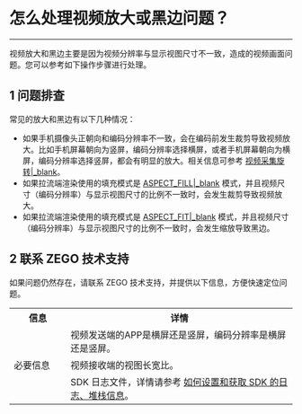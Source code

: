 # 怎么处理视频放大或黑边问题？

- - -

视频放大和黑边主要是因为视频分辨率与显示视图尺寸不一致，造成的视频画面问题。您可以参考如下操作步骤进行处理。


## 1 问题排查

常见的放大和黑边有以下几种情况：

* 如果手机摄像头正朝向和编码分辨率不一致，会在编码前发生裁剪导致视频放大。比如手机屏幕朝向为竖屏，编码分辨率选择横屏，或者手机屏幕朝向为横屏，编码分辨率选择竖屏，都会有明显的放大。相关信息可参考 [视频采集旋转\|_blank](#15975)。
* 如果拉流端渲染使用的填充模式是 [ASPECT_FILL\|_blank](https://doc-zh.zego.im/article/api?doc=Express_Video_SDK_API~Java_android~enum~im-zego-zegoexpress-constants-zego-view-mode&jumpType=route#public-static-func-lists) 模式，并且视频尺寸（编码分辨率）与显示视图尺寸的比例不一致时，会发生裁剪导致视频放大。
* 如果拉流端渲染使用的填充模式是 [ASPECT_FIT\|_blank](https://doc-zh.zego.im/article/api?doc=Express_Video_SDK_API~Java_android~enum~im-zego-zegoexpress-constants-zego-view-mode&jumpType=route#public-static-func-lists) 模式，并且视频尺寸（编码分辨率）与显示视图尺寸的比例不一致时，会发生缩放导致黑边。

## 2 联系 ZEGO 技术支持

如果问题仍然存在，请联系 ZEGO 技术支持，并提供以下信息，方便快速定位问题。

<table>
  <colgroup>
    <col width="20%">
    <col width="80%">
  </colgroup>
  <tbody><tr>
    <th>信息</th>
    <th>详情</th>
  </tr>
  <tr>
    <td rowspan="3">必要信息</td>
    <td>视频发送端的APP是横屏还是竖屏，编码分辨率是横屏还是竖屏。</td>
  </tr>
  <tr>
    <td>视频接收端的视图长宽比。</td>
  </tr>
  <tr>
    <td>SDK 日志文件，详情请参考 <a target="_blank" href="https://doc-zh.zego.im/faq/express_sdkLog">如何设置和获取 SDK 的日志、堆栈信息</a>。</td>
  </tr>
</tbody></table>